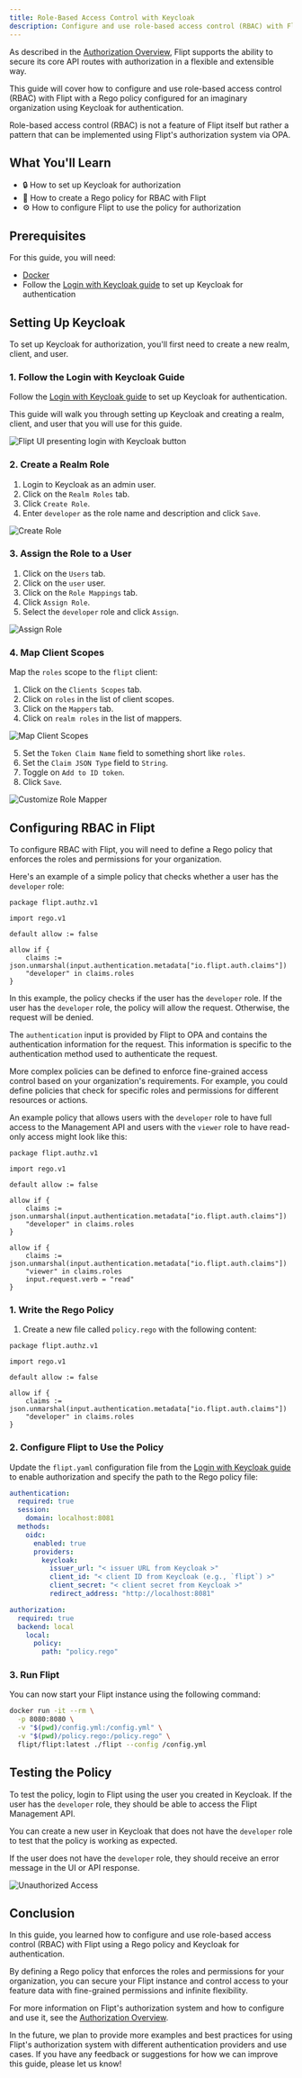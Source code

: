 ```yaml
---
title: Role-Based Access Control with Keycloak
description: Configure and use role-based access control (RBAC) with Flipt, Keycloak, and OPA.
---
```


As described in the [Authorization Overview](/authorization/overview), Flipt supports the ability to secure its core API routes with authorization in a flexible and extensible way.

This guide will cover how to configure and use role-based access control (RBAC) with Flipt with a Rego policy configured for an imaginary organization using Keycloak for authentication.

<Note>
  Role-based access control (RBAC) is not a feature of Flipt itself but rather a
  pattern that can be implemented using Flipt's authorization system via OPA.
</Note>

## What You'll Learn

- 🔒 How to set up Keycloak for authorization
- 🔑 How to create a Rego policy for RBAC with Flipt
- ⚙️ How to configure Flipt to use the policy for authorization

## Prerequisites

For this guide, you will need:

- [Docker](https://www.docker.com/)
- Follow the [Login with Keycloak guide](/guides/operation/authentication/login-with-keycloak) to set up Keycloak for authentication

## Setting Up Keycloak

To set up Keycloak for authorization, you'll first need to create a new realm, client, and user.

### 1. Follow the Login with Keycloak Guide

Follow the [Login with Keycloak guide](/guides/operation/authentication/login-with-keycloak) to set up Keycloak for authentication.

This guide will walk you through setting up Keycloak and creating a realm, client, and user that you will use for this guide.

![Flipt UI presenting login with Keycloak button](/images/guides/login-with-keycloak/login-with-keycloak.png)

### 2. Create a Realm Role

1. Login to Keycloak as an admin user.
1. Click on the `Realm Roles` tab.
1. Click `Create Role`.
1. Enter `developer` as the role name and description and click `Save`.

![Create Role](/images/guides/rbac-with-keycloak/create-keycloak-role.png)

### 3. Assign the Role to a User

1. Click on the `Users` tab.
1. Click on the `user` user.
1. Click on the `Role Mappings` tab.
1. Click `Assign Role`.
1. Select the `developer` role and click `Assign`.

![Assign Role](/images/guides/rbac-with-keycloak/assign-keycloak-role.png)

### 4. Map Client Scopes

Map the `roles` scope to the `flipt` client:

1. Click on the `Clients Scopes` tab.
1. Click on `roles` in the list of client scopes.
1. Click on the `Mappers` tab.
1. Click on `realm roles` in the list of mappers.

![Map Client Scopes](/images/guides/rbac-with-keycloak/map-client-scopes.png)

5. Set the `Token Claim Name` field to something short like `roles`.
6. Set the `Claim JSON Type` field to `String`.
7. Toggle on `Add to ID token`.
8. Click `Save`.

![Customize Role Mapper](/images/guides/rbac-with-keycloak/customize-role-mapper.png)

## Configuring RBAC in Flipt

To configure RBAC with Flipt, you will need to define a Rego policy that enforces the roles and permissions for your organization.

Here's an example of a simple policy that checks whether a user has the `developer` role:

```rego policy.rego
package flipt.authz.v1

import rego.v1

default allow := false

allow if {
    claims := json.unmarshal(input.authentication.metadata["io.flipt.auth.claims"])
    "developer" in claims.roles
}
```

In this example, the policy checks if the user has the `developer` role. If the user has the `developer` role, the policy will allow the request. Otherwise, the request will be denied.

The `authentication` input is provided by Flipt to OPA and contains the authentication information for the request. This information is specific to the authentication method used to authenticate the request.

More complex policies can be defined to enforce fine-grained access control based on your organization's requirements. For example, you could define policies that check for specific roles and permissions for different resources or actions.

An example policy that allows users with the `developer` role to have full access to the Management API and users with the `viewer` role to have read-only access might look like this:

```rego policy.rego
package flipt.authz.v1

import rego.v1

default allow := false

allow if {
    claims := json.unmarshal(input.authentication.metadata["io.flipt.auth.claims"])
    "developer" in claims.roles
}

allow if {
    claims := json.unmarshal(input.authentication.metadata["io.flipt.auth.claims"])
    "viewer" in claims.roles
    input.request.verb = "read"
}
```

### 1. Write the Rego Policy

1. Create a new file called `policy.rego` with the following content:

```rego policy.rego
package flipt.authz.v1

import rego.v1

default allow := false

allow if {
	claims := json.unmarshal(input.authentication.metadata["io.flipt.auth.claims"])
	"developer" in claims.roles
}
```

### 2. Configure Flipt to Use the Policy

Update the `flipt.yaml` configuration file from the [Login with Keycloak guide](/guides/operation/authentication/login-with-keycloak) to enable authorization and specify the path to the Rego policy file:

```yaml flipt.yaml
authentication:
  required: true
  session:
    domain: localhost:8081
  methods:
    oidc:
      enabled: true
      providers:
        keycloak:
          issuer_url: "< issuer URL from Keycloak >"
          client_id: "< client ID from Keycloak (e.g., `flipt`) >"
          client_secret: "< client secret from Keycloak >"
          redirect_address: "http://localhost:8081"

authorization:
  required: true
  backend: local
    local:
      policy:
        path: "policy.rego"
```

### 3. Run Flipt

You can now start your Flipt instance using the following command:

```sh
docker run -it --rm \
  -p 8080:8080 \
  -v "$(pwd)/config.yml:/config.yml" \
  -v "$(pwd)/policy.rego:/policy.rego" \
  flipt/flipt:latest ./flipt --config /config.yml
```

## Testing the Policy

To test the policy, login to Flipt using the user you created in Keycloak. If the user has the `developer` role, they should be able to access the Flipt Management API.

You can create a new user in Keycloak that does not have the `developer` role to test that the policy is working as expected.

If the user does not have the `developer` role, they should receive an error message in the UI or API response.

![Unauthorized Access](/images/guides/rbac-with-keycloak/unauthorized.png)

## Conclusion

In this guide, you learned how to configure and use role-based access control (RBAC) with Flipt using a Rego policy and Keycloak for authentication.

By defining a Rego policy that enforces the roles and permissions for your organization, you can secure your Flipt instance and control access to your feature data with fine-grained permissions and infinite flexibility.

For more information on Flipt's authorization system and how to configure and use it, see the [Authorization Overview](/authorization/overview).

In the future, we plan to provide more examples and best practices for using Flipt's authorization system with different authentication providers and use cases. If you have any feedback or suggestions for how we can improve this guide, please let us know!
